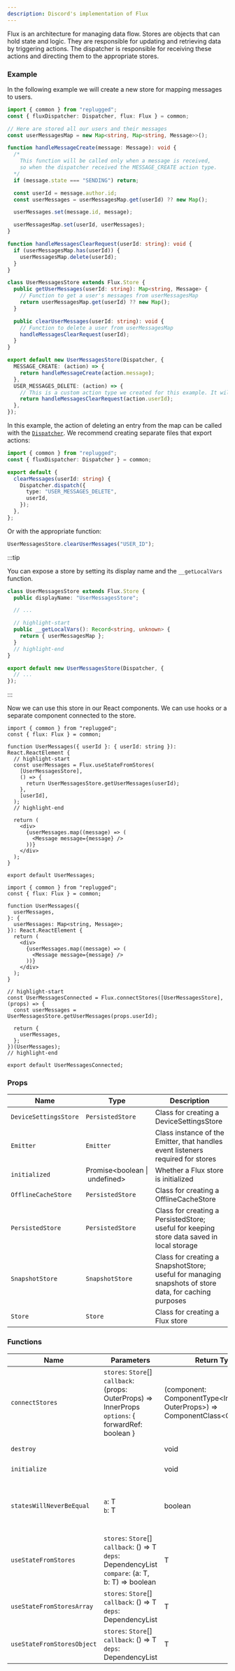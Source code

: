 ```yaml
---
description: Discord's implementation of Flux
---
```



<RequiredNotice />

Flux is an architecture for managing data flow. Stores are objects that can hold state and logic.
They are responsible for updating and retrieving data by triggering actions. The dispatcher is
responsible for receiving these actions and directing them to the appropriate stores.

### Example

In the following example we will create a new store for mapping messages to users.

```ts
import { common } from "replugged";
const { fluxDispatcher: Dispatcher, flux: Flux } = common;

// Here are stored all our users and their messages
const userMessagesMap = new Map<string, Map<string, Message>>();

function handleMessageCreate(message: Message): void {
  /*
    This function will be called only when a message is received,
    so when the dispatcher received the MESSAGE_CREATE action type.
  */
  if (message.state === "SENDING") return;

  const userId = message.author.id;
  const userMessages = userMessagesMap.get(userId) ?? new Map();

  userMessages.set(message.id, message);

  userMessagesMap.set(userId, userMessages);
}

function handleMessagesClearRequest(userId: string): void {
  if (userMessagesMap.has(userId)) {
    userMessagesMap.delete(userId);
  }
}

class UserMessagesStore extends Flux.Store {
  public getUserMessages(userId: string): Map<string, Message> {
    // Function to get a user's messages from userMessagesMap
    return userMessagesMap.get(userId) ?? new Map();
  }

  public clearUserMessages(userId: string): void {
    // Function to delete a user from userMessagesMap
    handleMessagesClearRequest(userId);
  }
}

export default new UserMessagesStore(Dispatcher, {
  MESSAGE_CREATE: (action) => {
    return handleMessageCreate(action.message);
  },
  USER_MESSAGES_DELETE: (action) => {
    // This is a custom action type we created for this example. It will delete a specific map entry (userId).
    return handleMessagesClearRequest(action.userId);
  },
});
```

In this example, the action of deleting an entry from the map can be called with the
[`Dispatcher`](./fluxDispatcher). We recommend creating separate files that export actions:

```ts
import { common } from "replugged";
const { fluxDispatcher: Dispatcher } = common;

export default {
  clearMessages(userId: string) {
    Dispatcher.dispatch({
      type: "USER_MESSAGES_DELETE",
      userId,
    });
  },
};
```

Or with the appropriate function:

```ts
UserMessagesStore.clearUserMessages("USER_ID");
```

:::tip

You can expose a store by setting its display name and the `__getLocalVars` function.

<!-- eslint-disable @typescript-eslint/naming-convention -->

```ts
class UserMessagesStore extends Flux.Store {
  public displayName: "UserMessagesStore";

  // ...

  // highlight-start
  public __getLocalVars(): Record<string, unknown> {
    return { userMessagesMap };
  }
  // highlight-end
}

export default new UserMessagesStore(Dispatcher, {
  // ...
});
```

:::

Now we can use this store in our React components. We can use hooks or a separate component
connected to the store.

<Tabs>
  <TabItem value="hooks" label="Hooks" default>

```tsx
import { common } from "replugged";
const { flux: Flux } = common;

function UserMessages({ userId }: { userId: string }): React.ReactElement {
  // highlight-start
  const userMessages = Flux.useStateFromStores(
    [UserMessagesStore],
    () => {
      return UserMessagesStore.getUserMessages(userId);
    },
    [userId],
  );
  // highlight-end

  return (
    <div>
      {userMessages.map((message) => (
        <Message message={message} />
      ))}
    </div>
  );
}

export default UserMessages;
```

  </TabItem>
  <TabItem value="connect" label="Connect">

```tsx
import { common } from "replugged";
const { flux: Flux } = common;

function UserMessages({
  userMessages,
}: {
  userMessages: Map<string, Message>;
}): React.ReactElement {
  return (
    <div>
      {userMessages.map((message) => (
        <Message message={message} />
      ))}
    </div>
  );
}

// highlight-start
const UserMessagesConnected = Flux.connectStores([UserMessagesStore], (props) => {
  const userMessages = UserMessagesStore.getUserMessages(props.userId);

  return {
    userMessages,
  };
})(UserMessages);
// highlight-end

export default UserMessagesConnected;
```

  </TabItem>
</Tabs>

### Props

| Name                  | Type                                    | Description                                                                                           |
| --------------------- | --------------------------------------- | ----------------------------------------------------------------------------------------------------- |
| `DeviceSettingsStore` | `PersistedStore`                        | Class for creating a DeviceSettingsStore                                                              |
| `Emitter`             | `Emitter`                               | Class instance of the Emitter, that handles event listeners required for stores                       |
| `initialized`         | Promise<boolean&nbsp;\|&nbsp;undefined> | Whether a Flux store is initialized                                                                   |
| `OfflineCacheStore`   | `PersistedStore`                        | Class for creating a OfflineCacheStore                                                                |
| `PersistedStore`      | `PersistedStore`                        | Class for creating a PersistedStore; useful for keeping store data saved in local storage             |
| `SnapshotStore`       | `SnapshotStore`                         | Class for creating a SnapshotStore; useful for managing snapshots of store data, for caching purposes |
| `Store`               | `Store`                                 | Class for creating a Flux store                                                                       |

### Functions

| Name                       | Parameters                                                                                                                                       | Return Type                                                                        | Description                                                                                         |
| -------------------------- | ------------------------------------------------------------------------------------------------------------------------------------------------ | ---------------------------------------------------------------------------------- | --------------------------------------------------------------------------------------------------- |
| `connectStores`            | <Required /> `stores`: `Store`[] <br /> <Required /> `callback`: (props: OuterProps) => InnerProps <br /> `options`: { forwardRef: boolean }     | (component: ComponentType<InnerProps & OuterProps>) => ComponentClass<OuterProps\> | Connects a React component to Flux stores                                                           |
| `destroy`                  |                                                                                                                                                  | void                                                                               | Destroys all Flux store instances                                                                   |
| `initialize`               |                                                                                                                                                  | void                                                                               | Initializes a Flux store                                                                            |
| `statesWillNeverBeEqual`   | <Required /> `a`: T <br /> <Required /> `b`: T                                                                                                   | boolean                                                                            | Used as a comparator for the `useStateFromStores` hook to indicate that states will never be equal  |
| `useStateFromStores`       | <Required /> `stores`: `Store`[] <br /> <Required /> `callback`: () => T <br /> `deps`: DependencyList <br /> `compare`: (a: T, b: T) => boolean | T                                                                                  | Custom hook to keep a React component's state synchronized with the data retrieved from Flux stores |
| `useStateFromStoresArray`  | <Required /> `stores`: `Store`[] <br /> <Required /> `callback`: () => T <br /> `deps`: DependencyList                                           | T                                                                                  | `useStateFromStores` hook but with a comparator made for arrays                                     |
| `useStateFromStoresObject` | <Required /> `stores`: `Store`[] <br /> <Required /> `callback`: () => T <br /> `deps`: DependencyList                                           | T                                                                                  | `useStateFromStores` hook but with a comparator made for objects                                    |
